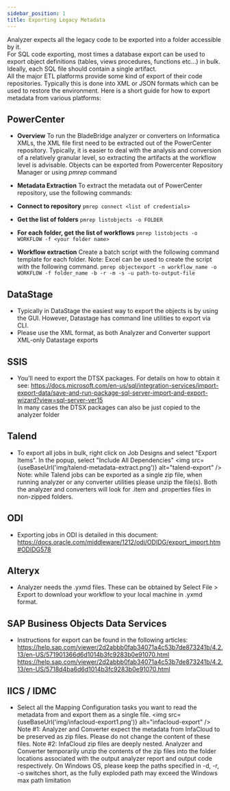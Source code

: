 ```yaml
---
sidebar_position: 1
title: Exporting Legacy Metadata
---
```


Analyzer expects all the legacy code to be exported into a folder accessible by it.  
For SQL code exporting, most times a database export can be used to export object definitions (tables, views procedures, functions etc...) in bulk.  Ideally, each SQL file should contain a single artifact.  
All the major ETL platforms provide some kind of export of their code repositories. Typically this is done into XML or JSON formats which can be used to restore the environment. Here is a short guide for how to export metadata from various platforms:

## PowerCenter

* **Overview**
To run the BladeBridge analyzer or converters on Informatica XMLs, the XML file first need to be extracted out of the PowerCenter repository. Typically, it is easier to deal with the analysis and conversion of a relatively granular level, so extracting the artifacts at the workflow level is advisable.  Objects can be exported from Powercenter Repository Manager or using *pmrep* command

* **Metadata Extraction**
To extract the metadata out of PowerCenter repository, use the following commands:

* **Connect to repository**
`pmrep connect <list of credentials>`

* **Get the list of folders**
`pmrep listobjects -o FOLDER`

* **For each folder, get the list of workflows**
`pmrep listobjects -o WORKFLOW -f <your folder name>`

* **Workflow extraction**
Create a batch script with the following command template for each folder.
Note: Excel can be used to create the script with the following command.
`pmrep objectexport -n workflow_name -o WORKFLOW -f folder_name -b -r -m -s -u path-to-output-file`

## DataStage

* Typically in DataStage the easiest way to export the objects is by using the GUI.  However, Datastage has command line utilities to export via CLI.
* Please use the XML format, as both  Analyzer and Converter support XML-only Datastage exports


## SSIS

* You’ll need to export the DTSX packages. For details on how to obtain it see: https://docs.microsoft.com/en-us/sql/integration-services/import-export-data/save-and-run-package-sql-server-import-and-export-wizard?view=sql-server-ver15  
In many cases the DTSX packages can also be just copied to the analyzer folder

## Talend

* To export all jobs in bulk, right click on Job Designs and select "Export Items".  In the popup, select "Include All Dependencies"
<img src={useBaseUrl('img/talend-metadata-extract.png')} alt="talend-export" />
Note: while Talend jobs can be exported as a single zip file, when running analyzer or any converter utilities please unzip the file(s).  Both the analyzer and converters will look for .item and .properties files in non-zipped folders.

## ODI

* Exporting jobs in ODI is detailed in this document: https://docs.oracle.com/middleware/1212/odi/ODIDG/export_import.htm#ODIDG578

## Alteryx

* Analyzer needs the .yxmd files. These can be obtained by Select File > Export to download your workflow to your local machine in .yxmd format.

## SAP Business Objects Data Services

* Instructions for export can be found in the following articles: https://help.sap.com/viewer/2d2abbb0fab34071a4c53b7de873241b/4.2.13/en-US/571901366d6d1014b3fc9283b0e91070.html https://help.sap.com/viewer/2d2abbb0fab34071a4c53b7de873241b/4.2.13/en-US/5718d4ba6d6d1014b3fc9283b0e91070.html

## IICS / IDMC

* Select all the Mapping Configuration tasks you want to read the metadata from and export them as a single file.
<img src={useBaseUrl('img/infacloud-export1.png')} alt="infacloud-export" />
Note #1: Analyzer and Converter expect the metadata from InfaCloud to be preserved as zip files.  Please do not change the content of these files.
Note #2: InfaCloud zip files are deeply nested.  Analyzer and Converter temporarily unzip the contents of the zip files into the folder locations associated with the output analyzer report and output code respectively.  On Windows OS, please keep the paths specified in -d, -r, -o switches short, as the fully exploded path may exceed the Windows max path limitation
